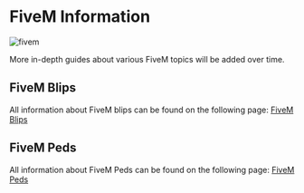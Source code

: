 
# FiveM Information

![fivem](../public/thumbnails/fivem.png)

<Callout type="info">
    More in-depth guides about various FiveM topics will be added over time.
</Callout>

## FiveM Blips

All information about FiveM blips can be found on the following page: [FiveM Blips](https://docs.fivem.net/docs/game-references/blips/)

## FiveM Peds

All information about FiveM Peds can be found on the following page: [FiveM Peds](https://docs.fivem.net/docs/game-references/ped-models/)
